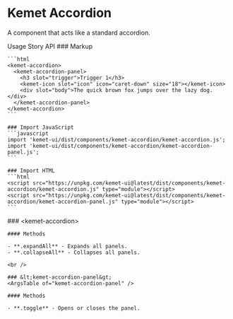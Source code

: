 
<Meta of={AccordionStories} />

# Kemet Accordion

A component that acts like a standard accordion.

<kemet-tabs measure-height="500" divider>
  <kemet-tab slot="tab">Usage</kemet-tab>
  <kemet-tab slot="tab">Story</kemet-tab>
  <kemet-tab slot="tab">API</kemet-tab>
  <kemet-tab-panel slot="panel">
    ### Markup

    ```html
    <kemet-accordion>
      <kemet-accordion-panel>
        <h3 slot="trigger">Trigger 1</h3>
        <kemet-icon slot="icon" icon="caret-down" size="18"></kemet-icon>
        <div slot="body">The quick brown fox jumps over the lazy dog.</div>
      </kemet-accordion-panel>
    </kemet-accordion>
    ```

    ### Import JavaScript
    ```javascript
    import 'kemet-ui/dist/components/kemet-accordion/kemet-accordion.js';
    import 'kemet-ui/dist/components/kemet-accordion/kemet-accordion-panel.js';
    ```

    ### Import HTML
    ```html
    <script src="https://unpkg.com/kemet-ui@latest/dist/components/kemet-accordion/kemet-accordion.js" type="module"></script>
    <script src="https://unpkg.com/kemet-ui@latest/dist/components/kemet-accordion/kemet-accordion-panel.js" type="module"></script>
    ```
  </kemet-tab-panel>
  <kemet-tab-panel slot="panel">
    <Canvas of={AccordionStories.Standard} />
    <ArgsTable story={PRIMARY_STORY} />
  </kemet-tab-panel>
  <kemet-tab-panel slot="panel">
    ### &lt;kemet-accordion&gt;
    <ArgsTable of="kemet-accordion" />

    #### Methods

    - **.expandAll** - Expands all panels.
    - **.collapseAll** - Collapses all panels.

    <br />

    ### &lt;kemet-accordion-panel&gt;
    <ArgsTable of="kemet-accordion-panel" />

    #### Methods

    - **.toggle** - Opens or closes the panel.
  </kemet-tab-panel>
</kemet-tabs>
